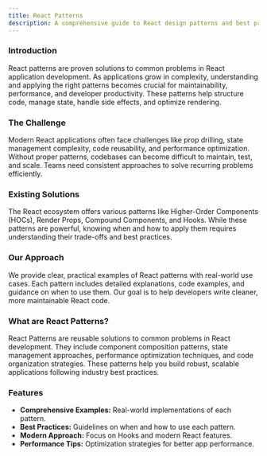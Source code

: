 ```yaml
---
title: React Patterns
description: A comprehensive guide to React design patterns and best practices for building scalable applications.
---
```


### Introduction

React patterns are proven solutions to common problems in React application development. As applications grow in complexity, understanding and applying the right patterns becomes crucial for maintainability, performance, and developer productivity. These patterns help structure code, manage state, handle side effects, and optimize rendering.

### The Challenge

Modern React applications often face challenges like prop drilling, state management complexity, code reusability, and performance optimization. Without proper patterns, codebases can become difficult to maintain, test, and scale. Teams need consistent approaches to solve recurring problems efficiently.

### Existing Solutions

The React ecosystem offers various patterns like Higher-Order Components (HOCs), Render Props, Compound Components, and Hooks. While these patterns are powerful, knowing when and how to apply them requires understanding their trade-offs and best practices.

### Our Approach

We provide clear, practical examples of React patterns with real-world use cases. Each pattern includes detailed explanations, code examples, and guidance on when to use them. Our goal is to help developers write cleaner, more maintainable React code.

### What are React Patterns?

React Patterns are reusable solutions to common problems in React development. They include component composition patterns, state management approaches, performance optimization techniques, and code organization strategies. These patterns help you build robust, scalable applications following industry best practices.

### Features

- **Comprehensive Examples:** Real-world implementations of each pattern.
- **Best Practices:** Guidelines on when and how to use each pattern.
- **Modern Approach:** Focus on Hooks and modern React features.
- **Performance Tips:** Optimization strategies for better app performance.
